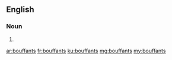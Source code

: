 ==English==

===Noun===
{{head|en|noun plural form}}

# {{plural of|bouffant|lang=en}}

[[ar:bouffants]]
[[fr:bouffants]]
[[ku:bouffants]]
[[mg:bouffants]]
[[my:bouffants]]